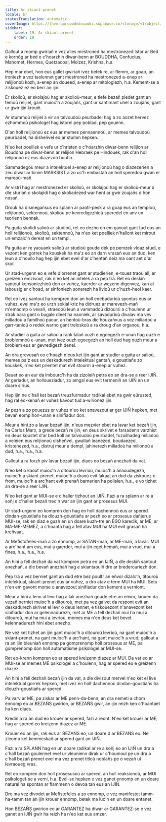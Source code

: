 ```yaml
---
title: Ar skiant-prenet
locale: br
statusTranslation: automatic
coverImage: https://lhvmrqwrcowdvduuaukz.supabase.co/storage/v1/object/public/strapi-uploads/small_cover-educacion-fundamental.webp-2d51a7828a2b1309555be27f7e2a61a0.webp
sidebar:
    label: 19. Ar skiant-prenet
    order: 19
---
```

Gallout a reomp gwiriañ e vez alies mestroned ha mestronezed Istor ar Bed e kornôg ar bed o c'hoarzhin diwar-benn ar BOUDDHA, Confucius, Mahomet, Hermes, Quetzacoal, Moizez, Krishna, h.a.

Hep mar ebet, hon eus gallet gwiriañ ivez betek re, ar flemm, ar goap, an ironiezh a vez taolennet gant mestroned ha mestronezed a-enep ar relijionoù kozh, a-enep an doueed, a-enep ar mitologiezh, h.a. Kement-se a ziskouez ez eo berr an ijin.

Er skolioù, er skolajoù hag er skolioù-meur, e tlefe bezañ pledet gant an temoù relijiel, gant muioc'h a zoujañs, gant ur santimant uhel a zoujañs, gant ur gwir ijin krouiñ.

Ar stummoù relijiel a vir an talvoudoù peurbadel hag a zo aozet hervez ezhommoù psikologel hag istorel pep poblad, pep gouenn.

D'an holl relijionoù ez eus ar memes pennaennoù, ar memes talvoudoù peurbadel, ha disheñvel eo ar stumm hepken.

N'eo ket poelliek e vefe ur c'hristen o c'hoarzhin diwar-benn relijion ar Bouddha pe diwar-benn ar relijion Hebraek pe Hindouek, rak d'an holl relijionoù ez eus diazezoù boutin.

Sammadegoù meur a intelektuel a-enep ar relijionoù hag o diazezerien a zeu diwar ar binim MARKSIST a zo oc'h embastañ an holl speredoù gwan er mareoù-mañ.

Ar vistri hag ar mestronezed er skolioù, er skolajoù hag er skolioù-meur a dle sturiañ o skolajidi hag o skoliadezed war hent ar gwir zoujañs d'hon nesañ.

Drouk ha dismegañsus eo splann ar paotr-pesk a ra goap eus an temploù, relijionoù, sektennoù, skolioù pe kevredigezhioù speredel en anv un teorienn bennak.

Pa guita skolidi salioù ar studioù, ret eo dezho en em gavout gant tud eus an holl relijionoù, skolioù, sektennoù, ha n'eo ket poelliek n'hallont ket mirout un emzalc'h dereat en un templ.

Pa guita ar re yaouank salioù ar studioù goude dek pe pemzek vloaz studi, e vezont ken gorrek ha kouskek ha ma'z eo an darn vrasañ eus an dud, ken leun a c'houllo hag hep ijin ebet evel d'ar c'hentañ deiz ma oant aet d'ar skol.

Ur stad-urgenn eo e vefe diorrenet gant ar studierien, e-touez traoù all, ar greizenn emzivout, rak n'eo ket an intelek a ra pep tra. Ret eo deskiñ santout kensoniezhioù don ar vuhez, kaerder ar wezenn digenvez, kan al labousig er c'hoad, ar sinfoniezh sonerezh ha livioù ur c'huzh-heol kaer.

Ret eo ivez santout ha kompren don an holl enebadurioù spontus eus ar vuhez, evel ma'z eo urzh sokial kriz ha didruez ar marevezh-mañ m'emaomp o vevañ, straedoù leun a vammadoù dizoursi a c'houlenn ur strak bara gant o bugale dieet ha naoniek, ar savadurioù divalav ma vev miliadoù a familhoù paour, an hentoù-bras dic'houzañvus a vez miliadoù a garr-tanioù o redek warno gant treloskoù a ra droug d'an organoù, h.a.

Ar studier a guita ar salioù a rank talañ ouzh e egoegezh e-unan hag ouzh e broblemnoù e-unan, met ivez ouzh egoegezh an holl dud hag ouzh meur a broblem eus ar gevredigezh denel.

An dra grevusañ eo c'hoazh n'eus ket ijin gant ar studier a guita ar salioù, memes pa'z eus un deskadurezh intelektual gantañ, e goustiañs zo kouskek, n'eo ket prientet mat evit stourm a-enep ar vuhez.

Deuet eo an eur da imbourc'h ha da zizoleiñ petra eo an dra-se a reer IJIÑ. Ar geriadur, an holloueziadur, zo amgal eus evit termeniñ an IJIÑ en un doare sirius.

Hep ijin ne c'hall ket bezañ treuzfurmadur radikal ebet na gwir eürusted, hag ral eo-kenañ er vuhez kavout tud a-wirionez ijin.

Ar pezh a zo pouezus er vuhez n'eo ket anavezout ar ger IJIÑ hepken, met bevañ eomp hon-unan e sinifiadur don.

Meur a hini zo a lavar bezañ ijin, n'eus mezvier ebet na lavar ket bezañ ijin, ha Carlos Marx, a grede bezañ re ijin, en deus skrivet e farsadenn varzhist en deus koustet d'ar bed koll an talvoudoù peurbadel, fuzuilhadeg miliadoù a veleien eus relijionoù disheñvel, gwallañ leanezed, boudaezed, kristenezed, h.a., distruj meur a dempl, jahinerezh miliadoù ha milionoù a dud, h.a., h.a., h.a.

Gallout a ra forzh piv lavar bezañ ijin, diaes eo bezañ anezhañ da vat.

N'eo ket o kaout muioc'h a ditouroù levrioù, muioc'h a anaoudegezh, muioc'h a skiant-prenet, muioc'h a draoù evit lakaat an dud da ziskouez o from, muioc'h a arc'hant evit prenañ barnerien ha polisien, h.a., e vo tizhet an dra-se a reer IJIÑ.

N'eo ket gant ar MUI-se e c'haller tizhout an IJIÑ. Fazi a ra splann ar re a soñj e c'haller bezañ trec'h war an ijin gant ar prosesus MUI.

Ur stad-urgenn eo kompren don hag en holl dachennoù eus ar spered dindan-goustiañs ha diouzh-goustiañs ar pezh eo ar prosesus dañjerus MUI-se, rak en diaz e guzh en un doare kuzh-tre an EGO karedik, ar ME, ar MA-ME-MEMEZ, a c'hoanta hag a fell atav MUI ha MUI evit grasañ ha kreñvaat.

Ar Mefistofeles-mañ a zo ennomp, ar SATAN-mañ, ar ME-mañ, a lavar: MUI a arc'hant am eus, mui a gaerder, mui a ijin eget hemañ, mui a vrud, mui a fines, h.a., h.a., h.a.

An hini a fell dezhañ da vat kompren petra eo an IJIÑ, a dle deskiñ santout anezhañ, a dle bevañ anezhañ hag e skiantaouiñ dre ar brederouriezh don.

Pep tra a vez berniet gant an dud etre bez poultr an eñvor dizalc'h, titouroù intelektual, skiant-prenet eus ar vuhez, a dro atav e term MUI ha MUI. Setu n'en em gavont morse o anavezout sinifiadur don kement a verniont.

Meur a hini a lenn ul levr hag a lak anezhañ goude etre an eñvor, laouen da vezañ berniet muioc'h a ditouroù, met pa vez galvet da respont evit an deskadurezh skrivet el levr o deus lennet, e tiskouezont n'anavezont ket sinifiadur don ar gelennadurezh, met ar ME a fell dezhañ mui ha mui a ditouroù, mui ha mui a levrioù, memes ma n'en deus ket bevet kelennadurezh hini ebet anezho.

Ne vez ket tizhet an ijin gant muioc'h a ditouroù levrioù, na gant muioc'h a skiant-prenet, na gant muioc'h a arc'hant, na gant muioc'h a vrud, gallout a ra an ijin bleuniañ ennomp pa gomprenomp holl prosesus ar ME, pa gomprenomp don holl automatisme psikologel ar MUI-se.

Ret eo-krenn kompren eo ar spered kreizenn diazez ar MUI. Da vat eo ar MUI-se ar memes ME psikologel a c'houlenn, hag ar spered eo e greizenn diazez.

An hini a fell dezhañ bezañ ijin da vat, a dle divizout mervel n'eo ket el live intelektual gorrek hepken, met ivez en holl dachennoù dindan-goustiañs ha diouzh-goustiañs ar spered.

Pa varv ar ME, pa ziskar ar ME penn-da-benn, an dra nemeti a chom ennomp eo ar BEZAÑS gwirion, ar BEZAÑS gwir, an ijin reizh ken c'hoantaet ha ken diaes.

Krediñ a ra an dud eo krouer ar spered, fazi a reont. N'eo ket krouer ar ME, hag ar spered eo kreizenn diazez ar ME.

Krouer eo an ijin, rak eus ar BEZAÑS eo, un doare d'ar BEZAÑS eo. Ne zleomp ket kemmeskañ ar spered gant an IJIÑ.

Fazi a ra SPLANN hag en un doare radikal ar re a soñj eo an IJIÑ un dra a c'hall bezañ goulennet evel ur vleunienn dirak ur c'houmoul pe un dra a c'hall bezañ prenet evel ma vez prenet titloù noblañs pe o vezañ ul levraoueg vras.

Ret eo kompren don holl prosesusoù ar spered, an holl reaksionoù, ar MUI psikologel-se a verni, h.a. Evel-se hepken e vez ganet ennomp en un doare naturel ha spontan ar flammenn o devoa tan eus an IJIÑ.

Dre ma vez divodet ar Mefistofeles a zo ennomp, e vez manifestet tamm-ha-tamm tan an ijin krouer ennomp, betek ma luc'h en un doare entanet.

Hon BEZAÑS gwirion eo ar GARANTEZ ha diwar ar GARANTEZ-se e vez ganet an IJIÑ gwir ha reizh ha n'eo ket eus amzer.

